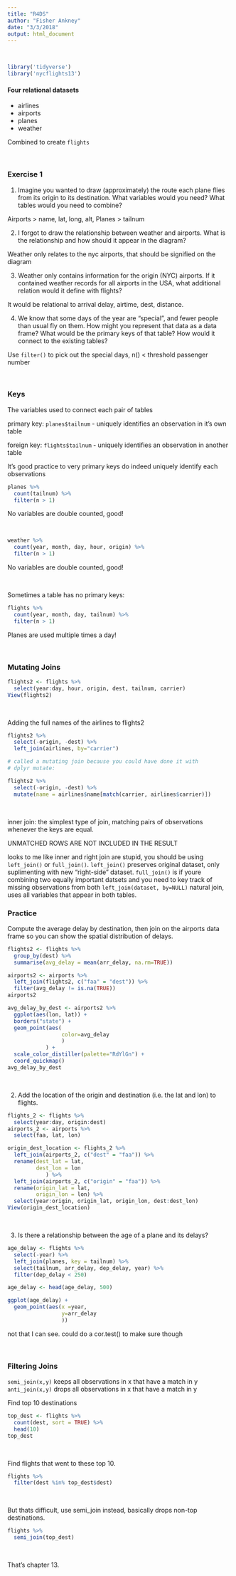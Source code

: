 ```yaml
---
title: "R4DS"
author: "Fisher Ankney"
date: "3/3/2018"
output: html_document
---
```


<br> 

```r
library('tidyverse')
library('nycflights13')
```

#### Four relational datasets <br> 
- airlines <br> 
- airports <br> 
- planes <br> 
- weather <br> 

Combined to create `flights`

<br> 

### Exercise 1

1. Imagine you wanted to draw (approximately) the route each plane flies from its origin to its destination. What variables would you need? What tables would you need to combine?

Airports > name, lat, long, alt, Planes > tailnum


2. I forgot to draw the relationship between weather and airports. What is the relationship and how should it appear in the diagram?

Weather only relates to the nyc airports, that should be signified on the diagram

3. Weather only contains information for the origin (NYC) airports. If it contained weather records for all airports in the USA, what additional relation would it define with flights?
 
It would be relational to arrival delay, airtime, dest, distance. 

4. We know that some days of the year are “special”, and fewer people than usual fly on them. How might you represent that data as a data frame? What would be the primary keys of that table? How would it connect to the existing tables?

Use `filter()` to pick out the special days, n() < threshold passenger number

<br> 

### Keys

The variables used to connect each pair of tables

primary key: `planes$tailnum` - uniquely identifies an observation in it's own table

foreign key: `flights$tailnum` - uniquely identifies an observation in another table

It's good practice to very primary keys do indeed uniquely identify each observations
```r
planes %>% 
  count(tailnum) %>%
  filter(n > 1)
``` 
No variables are double counted, good!

<br>

```r
weather %>% 
  count(year, month, day, hour, origin) %>%
  filter(n > 1)
```
No variables are double counted, good!

<br> 

Sometimes a table has no primary keys: 
```r
flights %>% 
  count(year, month, day, tailnum) %>% 
  filter(n > 1) 
```
Planes are used multiple times a day!

<br> 

### Mutating Joins

```r
flights2 <- flights %>% 
  select(year:day, hour, origin, dest, tailnum, carrier)
View(flights2)
```

<br> 

Adding the full names of the airlines to flights2
```r
flights2 %>% 
  select(-origin, -dest) %>% 
  left_join(airlines, by="carrier")

# called a mutating join because you could have done it with
# dplyr mutate: 

flights2 %>%
  select(-origin, -dest) %>% 
  mutate(name = airlines$name[match(carrier, airlines$carrier)])
```

<br>

inner join: 
the simplest type of join, matching pairs of observations
whenever the keys are equal.

UNMATCHED ROWS ARE NOT INCLUDED IN THE RESULT

looks to me like inner and right join are stupid, you should be using `left_join()` or `full_join()`. `left_join()` preserves original dataset, only suplimenting with new "right-side" dataset. `full_join()` is if youre combining two equally important datsets and you need to key track of missing observations from both `left_join(dataset, by=NULL)`  natural join, uses all variables that appear in both tables.


### Practice 

Compute the average delay by destination, then join on the airports data frame so you can show the spatial distribution of delays.
```r
flights2 <- flights %>%
  group_by(dest) %>%
  summarise(avg_delay = mean(arr_delay, na.rm=TRUE))

airports2 <- airports %>%  
  left_join(flights2, c("faa" = "dest")) %>% 
  filter(avg_delay != is.na(TRUE))
airports2 

avg_delay_by_dest <- airports2 %>%
  ggplot(aes(lon, lat)) +
  borders("state") +
  geom_point(aes(
                 color=avg_delay
                 )
            ) +
  scale_color_distiller(palette="RdYlGn") + 
  coord_quickmap()
avg_delay_by_dest
```

<br>


2. Add the location of the origin and destination (i.e. the lat and lon) to flights.
```r
flights_2 <- flights %>% 
  select(year:day, origin:dest)
airports_2 <- airports %>%
  select(faa, lat, lon)

origin_dest_location <- flights_2 %>%
  left_join(airports_2, c("dest" = "faa")) %>% 
  rename(dest_lat = lat, 
         dest_lon = lon
            ) %>% 
  left_join(airports_2, c("origin" = "faa")) %>%
  rename(origin_lat = lat, 
         origin_lon = lon) %>%
  select(year:origin, origin_lat, origin_lon, dest:dest_lon)
View(origin_dest_location)
```

<br> 


 3. Is there a relationship between the age of a plane and its delays?
```r
age_delay <- flights %>%
  select(-year) %>%
  left_join(planes, key = tailnum) %>% 
  select(tailnum, arr_delay, dep_delay, year) %>%
  filter(dep_delay < 250)

age_delay <- head(age_delay, 500)

ggplot(age_delay) + 
  geom_point(aes(x =year,
                 y=arr_delay
                 ))
```
 not that I can see. could do a cor.test() to make sure though

<br> 

### Filtering Joins

`semi_join(x,y)`   keeps all observations in x that have a match in y
`anti_join(x,y)`   drops all observations in x that have a match in y


Find top 10 destinations
```r
top_dest <- flights %>%
  count(dest, sort = TRUE) %>%
  head(10)
top_dest
```

<br> 

Find flights that went to these top 10.
```r
flights %>% 
  filter(dest %in% top_dest$dest)
```

<br> 

But thats difficult, use semi_join instead, basically drops non-top destinations.
```r
flights %>% 
  semi_join(top_dest)
```

<br> 

That's chapter 13. 
  